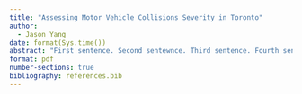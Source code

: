 ```yaml
---
title: "Assessing Motor Vehicle Collisions Severity in Toronto"
author: 
  - Jason Yang
date: format(Sys.time())
abstract: "First sentence. Second sentewnce. Third sentence. Fourth sentence."
format: pdf
number-sections: true
bibliography: references.bib
---
```






